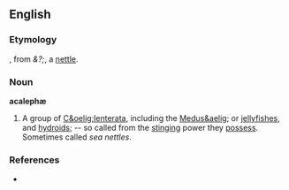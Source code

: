==English==

===Etymology===
{{NL.}}, from {{Gr.}} ''&?;'', a [[nettle]].

===Noun===
'''acaleph&aelig;'''

# A group of [[C&oelig;lenterata]], including the [[Medus&aelig]]; or [[jellyfishes]], and [[hydroids]]; -- so called from the [[stinging]] power they [[possess]]. Sometimes called ''sea nettles''.

===References===
*{{R:1913}}